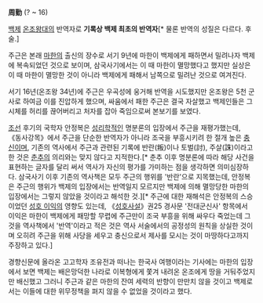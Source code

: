 '''周勤'''
(? ~ 16)

[[백제]] [[온조왕]]대의 반역자로 '''기록상 백제 최초의 반역자'''[* 물론 반역의 성질은 다르다. 후술.]

주근은 본래 [[마한]]의 출신의 장수로 서기 9년에 마한이 백제에게 패하면서 밀려나자 백제에 복속되었던 것으로 보이며, 삼국사기에서는 이 때 마한이 멸망했다고 했지만 실상은 이 때 마한이 멸망한 것이 아니라 백제에게 패해서 남쪽으로 밀려난 것으로 여겨진다.

서기 16년(온조왕 34년)에 주근은 우곡성에 웅거해 반역을 시도했지만 온조왕은 5천 군사로 하여금 이를 진압하게 했으며, 싸움에서 패한 주근은 결국 자살했고 백제인들은 그 시체를 허리를 끊어버리고 처자를 잡아 죽임으로써 본보기를 보였다.

[[조선]] 후기의 국학자 안정복은 [[성리학]]적인 명분론의 입장에서 주근을 재평가했는데, 《동사강목》에서 주근을 단순한 반역자가 아니라 조국을 부흥시키려 한 절개 높은 [[충신]]이며, 기존의 역사에서 주근과 관련된 기록에 반란(叛)이나 토벌(討), 주살(誅)이라고 한 것은 [[춘추]]의 의리와는 맞지 않다고 지적한다.[* 춘추 이후 명분론에 따라 해당 사건을 표현하는 글자를 달리 써서 역사가 자신의 평가를 가미하는 점을 생각하면 의미심장하다. 삼국사기 이후 기존의 역사책은 모두 주근의 행위를 '반란'으로 지목했는데, 안정복은 주근의 행위가 백제의 입장에서는 반역일지 모르지만 백제에 의해 멸망당한 마한의 입장에서는 그렇지 않았을 것이라고 해석한 것.][* 주근에 대한 재해석은 안정복의 스승이었던 [[성호 이익]]의 영향도 있는데, 《[[성호사설]]》권25 경사문 '전대군신사' 항목에서 이익은 마한이 백제에게 패망할 무렵에 주근만이 조국 부흥을 위해 싸우다 죽었는데 그것을 역사책에서 '반역'이라고 적은 것은 역사 서술에서의 공정성의 원칙을 상실한 것이며 오히려 주근을 위해 사당을 세우고 충신으로서 제사를 모시는 것이 마땅하다고까지 주장하고 있다.]
 
경향신문에 올라온 고고학자 조유전과 떠나는 한국사 여행이라는 기사에는 마한의 입장에서 보면 백제는 배은망덕한 나라로 이복형에게 쫓겨 내려온 온조에게 땅을 거둬주었지만 배신했고 그러니 주근과 같은 마한의 잔여 세력의 반향이 만만치 않을 것이고 백제로서는 이들에 대한 위무정책을 펴지 않을 수 없었을 것이라고 했다.
